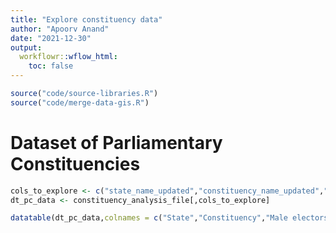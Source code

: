 ```yaml
---
title: "Explore constituency data"
author: "Apoorv Anand"
date: "2021-12-30"
output:
  workflowr::wflow_html:
    toc: false
---
```


```r
source("code/source-libraries.R")
source("code/merge-data-gis.R")
```

# Dataset of Parliamentary Constituencies

```r

cols_to_explore <- c("state_name_updated","constituency_name_updated","elector_General_m","elector_General_w","voter_General_m","voter_General_w","candidate_Contested_m","candidate_Contested_w","polling_percentage","result_margin","votes_Total Valid Votes Polled","constituency_type_updated","margin_ratio","median_age")
dt_pc_data <- constituency_analysis_file[,cols_to_explore]

datatable(dt_pc_data,colnames = c("State","Constituency","Male electors","Female electors","Male votes","Female votes","Male candidates","Female candidates","Polling percent","Result margin","Total valid votes","Constituency type","Margin Ratio","Median age of candidates"),fillContainer = TRUE,filter = "top",options = list("pageLength" = 25,scrollY = "400px"))

```

